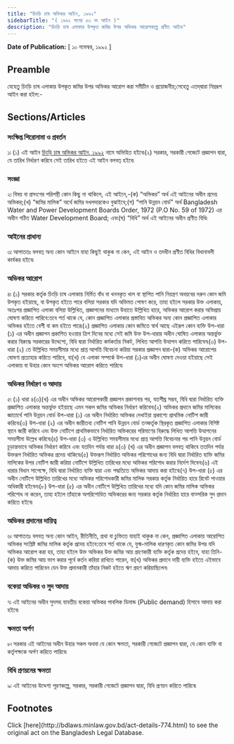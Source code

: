 ```yaml
---
title: "চিংড়ি চাষ অভিকর আইন, ১৯৯২"
sidebarTitle: "( ১৯৯২ সনের ৫৩ নং আইন )"
description: "চিংড়ি চাষ এলাকার উপকৃত জমির উপর অভিকর আরোপকল্পে প্রণীত আইন৷"
---
```


**Date of Publication:** [ ১০ নভেম্বর, ১৯৯২ ]

## Preamble

যেহেতু চিংড়ি চাষ এলাকার উপকৃত জমির উপর অভিকর আরোপ করা সমীচীন ও প্রয়োজনীয়;সেহেতু এতদ্‌দ্বারা নিম্নরূপ আইন করা হইল:-

## Sections/Articles

### সংক্ষিপ্ত শিরোনামা ও প্রবর্তন

১৷ (১) এই আইন [চিংড়ি চাষ অভিকর আইন, ১৯৯২](/laws/volume-29/act-774 "চিংড়ি চাষ অভিকর আইন, ১৯৯২") নামে অভিহিত হইবে৷(২) সরকার, সরকারী গেজেটে প্রজ্ঞাপন দ্বারা, যে তারিখ নির্ধারণ করিবে সেই তারিখ হইতে এই আইন বলবত্ হইবে৷

### সংজ্ঞা

২৷ বিষয় বা প্রসংগের পরিপন্থী কোন কিছু না থাকিলে, এই আইনে,-(ক) “অভিকর” অর্থ এই আইনের অধীন প্রদেয় অভিকর;(খ) “জমির মালিক” অর্থে জমির দখলদারকেও বুঝাইবে;(গ) “পানি উন্নয়ন বোর্ড” অর্থ Bangladesh Water and Power Development Boards Order, 1972 (P.O No. 59 of 1972) এর অধীন গঠিত Water Development Board; এবং(ঘ) “বিধি” অর্থ এই আইনের অধীন প্রণীত বিধি৷

### আইনের প্রাধান্য

৩৷ আপাততঃ বলবত্ অন্য কোন আইনে যাহা কিছুই থাকুক না কেন, এই আইন ও তদধীন প্রণীত বিধির বিধানাবলী কার্যকর হইবে৷

### অভিকর আরোপ

৪৷ (১) সরকার কর্তৃক চিংড়ি চাষ এলাকায় নির্মিত বাঁধ বা খননকৃত খাল বা স্থাপিত পানি নিয়ন্ত্রণ অবয়বের দরুন কোন জমি উপকৃত হইয়াছে, বা উপকৃত হইতে পারে বলিয়া সরকার যদি অভিমত পোষণ করে, তাহা হইলে সরকার উক্ত এলাকায়, অতঃপর প্রজ্ঞাপিত এলাকা বলিয়া উল্লিখিত, প্রজ্ঞাপনের মাধ্যমে উহাতে উল্লিখিত হারে, অভিকর আরোপ করার অভিপ্রায় ঘোষণা করিতে পারিবে:তবে শর্ত থাকে যে, কোন প্রজ্ঞাপিত এলাকার প্রস্তাবিত অভিকর অন্য কোন প্রজ্ঞাপিত এলাকার অভিকর হইতে বেশী বা কম হইতে পারে৷(২) প্রজ্ঞাপিত এলাকার কোন জমিতে স্বার্থ আছে এইরূপ কোন ব্যক্তি উপ-ধারা (১) এর অধীন প্রজ্ঞাপন প্রকাশিত হওয়ার ত্রিশ দিনের মধ্যে সেই জমি উক্ত উপ-ধারার অধীন ঘোষিত এলাকার অন্তর্ভুক্ত করার বিরুদ্ধে সরকারের উদ্দেশ্যে, বিধি দ্বারা নির্ধারিত কর্মকর্তার নিকট, লিখিত আপত্তি উত্থাপন করিতে পারিবেন৷(৩) উপ-ধারা (২) তে উল্লিখিত সময়সীমার মধ্যে প্রাপ্ত আপত্তি বিবেচনা করিয়া সরকার প্রজ্ঞাপন দ্বারা-(ক) অভিকর আরোপের ঘোষণা প্রত্যাহার করিতে পারিবে, বা(খ) যে এলাকা সম্পর্কে উপ-ধারা (১)এর অধীন ঘোষণা দেওয়া হইয়াছে সেই এলাকায় বা উহার কোন অংশে অভিকর আরোপ করিতে পারিবে৷

### অভিকর নির্ধারণ ও আদায়

৫৷ (১) ধারা ৪(৩)(খ) এর অধীন অভিকর আরোপকারী প্রজ্ঞাপন প্রকাশনার পর, যতশীঘ্র সম্ভব, বিধি দ্বারা নির্ধারিত ব্যক্তি প্রজ্ঞাপিত এলাকার অন্তর্ভুক্ত হইয়াছে এমন সকল জমির অভিকর নির্ধারণ করিবেন৷(২) অভিকর প্রদানে জমির মালিকের জ্ঞাতার্থে পানি উন্নয়ন বোর্ড উপ-ধারা (১) এর অধীন নির্ধারিত অভিকর দেখাইয়া প্রকাশ্যে প্রাথমিক নোটিশ জারী করিবে৷(৩) উপ-ধারা (২) এর অধীন জারীতব্য নোটিশ পানি উন্নয়ন বোর্ড তত্কর্তৃক স্থিরকৃত প্রজ্ঞাপিত এলাকার বিশিষ্ট স্থানে জারী করিবে এবং উক্ত নোটিশে প্রাথমিকভাবে নির্ধারিত অভিকরের পরিমাণের বিরুদ্ধে লিখিত আপত্তি উত্থাপনের সময়সীমা উল্লেখ করিবে৷(৪) উপ-ধারা (৩) এ উল্লিখিত সময়সীমার মধ্যে প্রাপ্ত আপত্তি বিবেচনার পর পানি উন্নয়ন বোর্ড চূড়ান্তভাবে অভিকর নির্ধারণ করিবে এবং যতদিন পর্যন্ত ধারা ৪(৩) (খ) এর অধীন প্রজ্ঞাপন বলবত্ থাকিবে ততদিন পর্যন্ত উক্তরূপ নির্ধারিত অভিকর প্রদেয় থাকিবে৷(৫) উক্তরূপ নির্ধারিত অভিকর পরিশোধের জন্য বিধি দ্বারা নির্ধারিত ব্যক্তি জমির মালিকের উপর নোটিশ জারী করিয়া নোটিশে উল্লিখিত তারিখের মধ্যে অভিকর পরিশোধ করার নির্দেশ দিবেন৷(৬) এই ধারার বিধান সাপেক্ষে, বিধি দ্বারা নির্ধারিত ব্যক্তি দ্বারা এবং পদ্ধতিতে অভিকর আদায় করা হইবে৷(৭) উপ-ধারা (৫) এর অধীন নোটিশে উল্লিখিত তারিখের মধ্যে অভিকর পরিশোধকারী জমির মালিক সরকার কর্তৃক নির্ধারিত হারে রিবেট পাওয়ার অধিকারী হইবেন৷(৮) উপ-ধারা (৫) এর অধীন নোটিশে উল্লিখিত তারিখের মধ্যে যদি কোন জমির মালিক অভিকর পরিশোধ না করেন, তাহা হইলে তাঁহাকে অপরিশোধিত অভিকরের জন্য সরকার কর্তৃক নির্ধারিত হারে বাত্সরিক সুদ প্রদান করিতে হইবে৷

### অভিকর প্রদানের দায়িত্ব

৬৷ আপাততঃ বলবত্ অন্য কোন আইন, রীতিনীতি, প্রথা বা চুক্তিতে যাহাই থাকুক না কেন, প্রজ্ঞাপিত এলাকায় আরোপিত অভিকর সংশ্লিষ্ট জমির মালিক কর্তৃক প্রদেয় হইবে:তবে শর্ত থাকে যে, যুগ্ম-মালিক ধারণকৃত কোন জমির উপর যদি অভিকর আরোপ করা হয়, তাহা হইলে উক্ত অভিকর উক্ত জমির আয় গ্রহণকারী ব্যক্তি কর্তৃক প্রদেয় হইবে, যাহা তিনি-(ক) উক্ত জমির আয় ভাগ করার পূর্বে কর্তন করিয়া রাখিতে পারেন, বা(খ) অভিকর প্রদানে দায়ী ব্যক্তি হইতে এইভাবে আদায় করিতে পারিবেন যেন উক্ত প্রদানকারী তাঁহার নিকট হইতে ঋণ গ্রহণ করিয়াছিলেন৷

### বকেয়া অভিকর ও সুদ আদায়

৭৷ এই আইনের অধীন সুদসহ যাবতীয় বকেয়া অভিকর পাবলিক ডিমান্ড (Public demand) হিসাবে আদায় করা হইবে৷

### ক্ষমতা অর্পণ

৮৷ সরকার এই আইনের অধীন উহার সকল অথবা যে কোন ক্ষমতা, সরকারী গেজেটে প্রজ্ঞাপন দ্বারা, যে কোন ব্যক্তি বা কর্তৃপক্ষকে অর্পণ করিতে পারিবে৷

### বিধি প্রণয়নের ক্ষমতা

৯৷ এই আইনের উদ্দেশ্য পূরণকল্পে, সরকার, সরকারী গেজেটে প্রজ্ঞাপন দ্বারা, বিধি প্রণয়ন করিতে পারিবে৷

## Footnotes

<Note>
  Click [here](http://bdlaws.minlaw.gov.bd/act-details-774.html) to see the original act on the Bangladesh Legal Database.
</Note>
